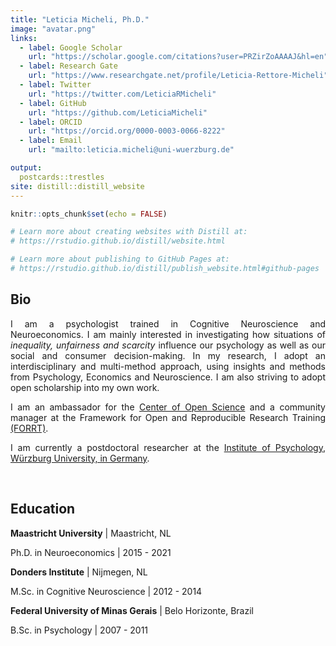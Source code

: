 ```yaml
---
title: "Leticia Micheli, Ph.D."
image: "avatar.png"
links:
  - label: Google Scholar
    url: "https://scholar.google.com/citations?user=PRZirZoAAAAJ&hl=en"
  - label: Research Gate
    url: "https://www.researchgate.net/profile/Leticia-Rettore-Micheli"
  - label: Twitter
    url: "https://twitter.com/LeticiaRMicheli"
  - label: GitHub
    url: "https://github.com/LeticiaMicheli"
  - label: ORCID
    url: "https://orcid.org/0000-0003-0066-8222"
  - label: Email
    url: "mailto:leticia.micheli@uni-wuerzburg.de"

output: 
  postcards::trestles
site: distill::distill_website
---
```


```r
knitr::opts_chunk$set(echo = FALSE)

# Learn more about creating websites with Distill at:
# https://rstudio.github.io/distill/website.html

# Learn more about publishing to GitHub Pages at:
# https://rstudio.github.io/distill/publish_website.html#github-pages

```


## Bio
<div style="text-align: justify">
I am a psychologist trained in Cognitive Neuroscience and Neuroeconomics. I am mainly interested in 
investigating how situations of *inequality, unfairness and scarcity* influence our psychology as well as our social and consumer decision-making. In my research, I adopt an interdisciplinary and multi-method approach, using insights and methods from Psychology, Economics and Neuroscience. I am also striving to adopt open scholarship into my own work.    

I am an ambassador for the [Center of Open Science](https://www.cos.io/communities/ambassadors#:~:text=Building%20a%20Network%20of%20Open,community%20with%20tools%20for%20change.) and a community manager at the Framework for Open and Reproducible Research Training [(FORRT)](https://forrt.org/). 

I am currently a postdoctoral researcher at the [Institute of Psychology, Würzburg University, in Germany](https://www.psychologie.uni-wuerzburg.de/social-cognition/startseite/). </div>

<br>

## Education

**Maastricht University** | Maastricht, NL

Ph.D. in Neuroeconomics |  2015 - 2021

**Donders Institute** | Nijmegen, NL

M.Sc. in Cognitive Neuroscience | 2012 - 2014

**Federal University of Minas Gerais** | Belo Horizonte, Brazil

B.Sc. in Psychology | 2007 - 2011

